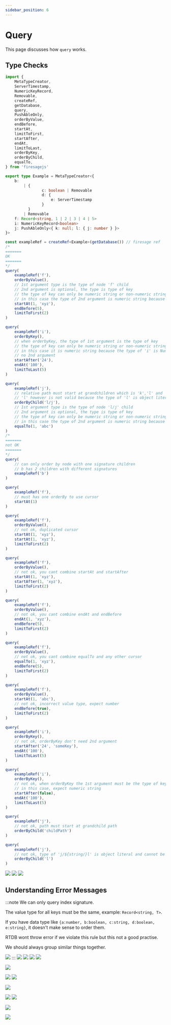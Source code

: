 ```yaml
---
sidebar_position: 6
---
```


# Query

This page discusses how `query` works.


## Type Checks

```ts
import {
	MetaTypeCreator,
	ServerTimestamp,
	NumericKeyRecord,
	Removable,
	createRef,
	getDatabase,
	query,
	PushAbleOnly,
	orderByValue,
	endBefore,
	startAt,
	limitToFirst,
	startAfter,
	endAt,
	limitToLast,
	orderByKey,
	orderByChild,
	equalTo,
} from 'firesagejs'

export type Example = MetaTypeCreator<{
	b:
		| {
				c: boolean | Removable
				d: {
					e: ServerTimestamp
				}
		  }
		| Removable
	f: Record<string, 1 | 2 | 3 | 4 | 5>
	i: NumericKeyRecord<boolean>
	j: PushAbleOnly<{ k: null; l: { j: number } }>
}>

const exampleRef = createRef<Example>(getDatabase()) // firesage ref
/*
=======
OK
=======
*/
query(
	exampleRef('f'),
	orderByValue(),
	// 1st argument type is the type of node 'f' child
	// 2nd argument is optional, the type is type of key
	// the type of key can only be numeric string or non-numeric string
	// in this case the type of 2nd argument is numeric string because the type of 'f' is Record<string, 1 | 2 | 3 | 4 | 5>
	startAt(1, 'xyz'),
	endBefore(5),
	limitToFirst(2)
)

query(
	exampleRef('i'),
	orderByKey(),
	// when orderbyKey, the type of 1st argument is the type of key
	// the type of key can only be numeric string or non-numeric string
	// in this case it is numeric string because the type of 'i' is NumericKeyRecord<boolean>
	// no 2nd argument
	startAfter('24'),
	endAt('100'),
	limitToLast(5)
)

query(
	exampleRef('j'),
	// relative path must start at grandchildren which is 'k','l' and 'l/j'
	// 'l' however is not valid because the type of 'l' is object literal and cannot be ordered
	orderByChild('l/j'),
	// 1st argument type is the type of node 'l/j' child
	// 2nd argument is optional, the type is type of key
	// the type of key can only be numeric string or non-numeric string
	// in this case the type of 2nd argument is numeric string because the type of 'f' is Record<string, 1 | 2 | 3 | 4 | 5>
	equalTo(1, 'abc')
)
/*
=======
not OK
=======
*/
query(
	// can only order by node with one signature children
	// b has 2 children with different signatures
	exampleRef('b')
)

query(
	exampleRef('f'),
	// must has one orderBy to use cursor
	startAt(1)
)

query(
	exampleRef('f'),
	orderByValue(),
	// not ok, duplicated cursor
	startAt(1, 'xyz'),
	startAt(1, 'xyz'),
	limitToFirst(2)
)

query(
	exampleRef('f'),
	orderByValue(),
	// not ok, you cant combine startAt and startAfter
	startAt(1, 'xyz'),
	startAfter(1, 'xyz'),
	limitToFirst(2)
)

query(
	exampleRef('f'),
	orderByValue(),
	// not ok, you cant combine endAt and endBefore
	endAt(1, 'xyz'),
	endBefore(5),
	limitToFirst(2)
)

query(
	exampleRef('f'),
	orderByValue(),
	// not ok, you cant combine equalTo and any other cursor
	equalTo(1, 'xyz'),
	endBefore(5),
	limitToFirst(2)
)

query(
	exampleRef('f'),
	orderByValue(),
	startAt(1, 'abc'),
	// not ok, incorrect value type, expect number
	endBefore(true),
	limitToFirst(2)
)

query(
	exampleRef('i'),
	orderByKey(),
	// not ok, orderByKey don't need 2nd argument
	startAfter('24', 'someKey'),
	endAt('100'),
	limitToLast(5)
)

query(
	exampleRef('i'),
	orderByKey(),
	// not ok, when orderByKey the 1st argument must be the type of key
	// in this case, expect numeric string
	startAfter(false),
	endAt('100'),
	limitToLast(5)
)

query(
	exampleRef('j'),
	// not ok, path must start at grandchild path
	orderByChild('childPath')
)

query(
	exampleRef('j'),
	// not ok, type of 'j/${string/}l' is object literal and cannot be ordered
	orderByChild('l')
)
```

<Image src="/firesage/query1.png" text="image 1" />
<Image src="/firesage/query2.png" text="image 2" />
<Image src="/firesage/query3.png" text="image 3" />

## Understanding Error Messages

:::note
We can only query index signature.

The value type for all keys must be the same, example: `Record<string, T>`.

If you have data type like `{a:number, b:boolean, c:string, d:boolean, e:string}`, it doesn't make sense to order them.

RTDB wont throw error if we violate this rule but this not a good practise.

We should always group similar things together.

<Image src="/firesage/query4.png" text="we should only order index signature" />
:::

<Image src="/firesage/query5.png" text="cursors need at least one orderBy*" />

<Image src="/firesage/query6.png" text="cursors must be unique*" />

<Image src="/firesage/query7.png" text="don't use startAt with startAfter" />

<Image src="/firesage/query8.png" text="don't use endAt with endBefore" />

<Image
	src="/firesage/query9.png"
	text="don't use equalTo with all other cursors"
/>

<Image src="/firesage/query10.png" text="incorrect value type" />

<Image src="/firesage/query11.png" text="no 2nd argument when order by key" />

<Image
	src="/firesage/query12.png"
	text="when order by key, the first argument must be numeric or non numeric string"
/>

<Image src="/firesage/query13.png" text="expect numeric string" />

<Image src="/firesage/query14.png" text="expect non-numeric string" />

<Image
	src="/firesage/query15.png"
	text="illegal child or did not start at grandchild path"
/>

<Image src="/firesage/query16.png" text="there can be only 1 orderBy* clause" />
